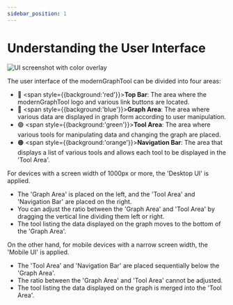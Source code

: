 ```yaml
---
sidebar_position: 1
---
```


# Understanding the User Interface

![UI screenshot with color overlay](./img/guide-user-ui-en-colored.png)

The user interface of the modernGraphTool can be divided into four areas:

- 🔴 <span style={{background:'red'}}>**Top Bar**</span>: The area where the modernGraphTool logo and various link buttons are located.
- 🔵 <span style={{background:'blue'}}>**Graph Area**</span>: The area where various data are displayed in graph form according to user manipulation.
- 🟢 <span style={{background:'green'}}>**Tool Area**</span>: The area where various tools for manipulating data and changing the graph are placed.
- 🟠 <span style={{background:'orange'}}>**Navigation Bar**</span>: The area that displays a list of various tools and allows each tool to be displayed in the 'Tool Area'.

For devices with a screen width of 1000px or more, the 'Desktop UI' is applied.
- The 'Graph Area' is placed on the left, and the 'Tool Area' and 'Navigation Bar' are placed on the right.
- You can adjust the ratio between the 'Graph Area' and 'Tool Area' by dragging the vertical line dividing them left or right.
- The tool listing the data displayed on the graph moves to the bottom of the 'Graph Area'.

On the other hand, for mobile devices with a narrow screen width, the 'Mobile UI' is applied.
- The 'Tool Area' and 'Navigation Bar' are placed sequentially below the 'Graph Area'.
- The ratio between the 'Graph Area' and 'Tool Area' cannot be adjusted.
- The tool listing the data displayed on the graph is merged into the 'Tool Area'.